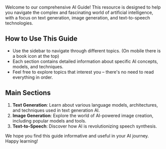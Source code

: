 <Title>Welcome to the AI Guide</Title>

Welcome to our comprehensive AI Guide! This resource is designed to help you navigate the complex and fascinating world of artificial intelligence, with a focus on text generation, image generation, and text-to-speech technologies.

## How to Use This Guide

- Use the sidebar to navigate through different topics. (On mobile there is a book icon at the top)
- Each section contains detailed information about specific AI concepts, models, and techniques.
- Feel free to explore topics that interest you – there's no need to read everything in order.

## Main Sections

1. **Text Generation**: Learn about various language models, architectures, and techniques used in text generation AI.
2. **Image Generation**: Explore the world of AI-powered image creation, including popular models and tools.
3. **Text-to-Speech**: Discover how AI is revolutionizing speech synthesis.

We hope you find this guide informative and useful in your AI journey. Happy learning!